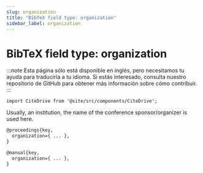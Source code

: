 ```yaml
---
slug: organization
title: "BibTeX field type: organization"
sidebar_label: organization
---
```


# BibTeX field type: organization

:::note
Esta página sólo está disponible en inglés, pero necesitamos tu ayuda para traducirla a tu idioma. Si estás interesado, consulta nuestro repositorio de GitHub para obtener más información sobre cómo contribuir.
:::

```mdx-code-block
import CiteDrive from '@site/src/components/CiteDrive';
```
<CiteDrive /> 

Usually, an institution, the name of the conference sponsor/organizer is used here.

```tex
@proceedings{key,
  organization={ ... },
}

@manual{key,
  organization={ ... },
}
```
